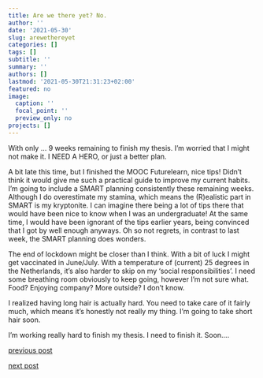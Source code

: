 ```yaml
---
title: Are we there yet? No.
author: ''
date: '2021-05-30'
slug: arewethereyet
categories: []
tags: []
subtitle: ''
summary: ''
authors: []
lastmod: '2021-05-30T21:31:23+02:00'
featured: no
image:
  caption: ''
  focal_point: ''
  preview_only: no
projects: []
---
```


With only ... 9 weeks remaining to finish my thesis. I'm worried that I might not make it. I NEED A HERO, or just a better plan.

A bit late this time, but I finished the MOOC Futurelearn, nice tips! Didn't think it would give me such a practical guide to improve my current habits. I'm going to include a SMART planning consistently these remaining weeks. Although I do overestimate my stamina, which means the (R)ealistic part in SMART is my kryptonite. I can imagine there being a lot of tips there that would have been nice to know when I was an undergraduate! At the same time, I would have been ignorant of the tips earlier years, being convinced that I got by well enough anyways. Oh so not regrets, in contrast to last week, the SMART planning does wonders.

The end of lockdown might be closer than I think. With a bit of luck I might get vaccinated in June/July. With a temperature of (current) 25 degrees in the Netherlands, it's also harder to skip on my 'social responsibilities'. I need some breathing room obviously to keep going, however I'm not sure what. Food? Enjoying company? More outside? I don't know. 

I realized having long hair is actually hard. You need to take care of it fairly much, which means it's honestly not really my thing. I'm going to take short hair soon.

I'm working really hard to finish my thesis. I need to finish it. Soon.... 

[previous post](/2021/05/22/tenweeks)

[next post](#)
